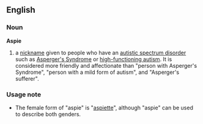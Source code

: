 ==English==
===Noun===
'''Aspie'''
#a [[nickname]] given to people who have an [[autistic spectrum disorder]] such as [[Asperger's Syndrome]] or [[high-functioning autism]]. It is considered more friendly and affectionate than "person with Asperger's Syndrome", "person with a mild form of autism", and "Asperger's sufferer".

===Usage note===
*The female form of "aspie" is "[[aspiette]]", although "aspie" can be used to describe both genders.